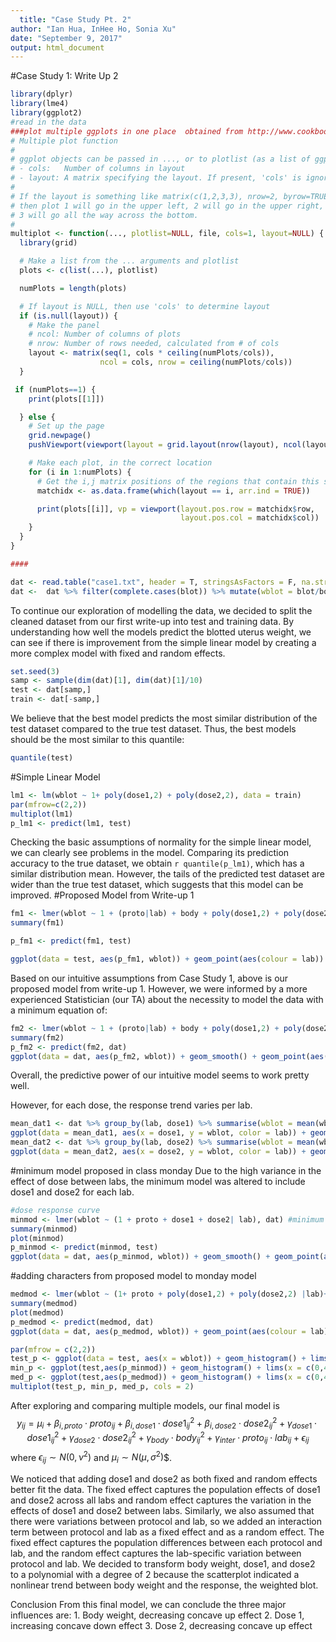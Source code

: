 ```yaml
---
  title: "Case Study Pt. 2"
author: "Ian Hua, InHee Ho, Sonia Xu"
date: "September 9, 2017"
output: html_document
---
```

  
#Case Study 1: Write Up 2
```r
library(dplyr)
library(lme4)
library(ggplot2)
#read in the data
###plot multiple ggplots in one place  obtained from http://www.cookbook-r.com/Graphs/Multiple_graphs_on_one_page_(ggplot2)/
# Multiple plot function
#
# ggplot objects can be passed in ..., or to plotlist (as a list of ggplot objects)
# - cols:   Number of columns in layout
# - layout: A matrix specifying the layout. If present, 'cols' is ignored.
#
# If the layout is something like matrix(c(1,2,3,3), nrow=2, byrow=TRUE),
# then plot 1 will go in the upper left, 2 will go in the upper right, and
# 3 will go all the way across the bottom.
#
multiplot <- function(..., plotlist=NULL, file, cols=1, layout=NULL) {
  library(grid)

  # Make a list from the ... arguments and plotlist
  plots <- c(list(...), plotlist)

  numPlots = length(plots)

  # If layout is NULL, then use 'cols' to determine layout
  if (is.null(layout)) {
    # Make the panel
    # ncol: Number of columns of plots
    # nrow: Number of rows needed, calculated from # of cols
    layout <- matrix(seq(1, cols * ceiling(numPlots/cols)),
                    ncol = cols, nrow = ceiling(numPlots/cols))
  }

 if (numPlots==1) {
    print(plots[[1]])

  } else {
    # Set up the page
    grid.newpage()
    pushViewport(viewport(layout = grid.layout(nrow(layout), ncol(layout))))

    # Make each plot, in the correct location
    for (i in 1:numPlots) {
      # Get the i,j matrix positions of the regions that contain this subplot
      matchidx <- as.data.frame(which(layout == i, arr.ind = TRUE))

      print(plots[[i]], vp = viewport(layout.pos.row = matchidx$row,
                                      layout.pos.col = matchidx$col))
    }
  }
}

####

dat <- read.table("case1.txt", header = T, stringsAsFactors = F, na.strings = ".", colClasses=c("character","character","numeric","numeric","numeric","numeric","numeric","numeric"))
dat <-  dat %>% filter(complete.cases(blot)) %>% mutate(wblot = blot/body, wwet = wet/body)
```

To continue our exploration of modelling the data, we decided to split the cleaned dataset from our first write-up into test and training data. By understanding how well the models predict the blotted uterus weight, we can see if there is improvement from the simple linear model by creating a more complex model with fixed and random effects.

```r
set.seed(3)
samp <- sample(dim(dat)[1], dim(dat)[1]/10)
test <- dat[samp,]
train <- dat[-samp,]
```
We believe that the best model predicts the most similar distribution of the test dataset compared to the true test dataset.
Thus, the best models should be the most similar to this quantile:
```r
quantile(test)
```

#Simple Linear Model
```r
lm1 <- lm(wblot ~ 1+ poly(dose1,2) + poly(dose2,2), data = train)
par(mfrow=c(2,2))
multiplot(lm1)
p_lm1 <- predict(lm1, test)
```
Checking the basic assumptions of normality for the simple linear model, we can clearly see problems in the model. Comparing its prediction accuracy to the true dataset, we obtain `r quantile(p_lm1)`, which has a similar distribution mean. However, the tails of the predicted test dataset are wider than the true test dataset, which suggests that this model can be improved. 
#Proposed Model from Write-up 1
```r
fm1 <- lmer(wblot ~ 1 + (proto|lab) + body + poly(dose1,2) + poly(dose2,2), train)
summary(fm1)

p_fm1 <- predict(fm1, test)

ggplot(data = test, aes(p_fm1, wblot)) + geom_point(aes(colour = lab)) + geom_smooth() + geom_line(aes(colour=lab), linetype=5)
```
Based on our intuitive assumptions from Case Study 1, above is our proposed model from write-up 1. However, we were informed by a more experienced Statistician (our TA) about the necessity to model the data with a minimum equation of:

```r
fm2 <- lmer(wblot ~ 1 + (proto|lab) + body + poly(dose1,2) + poly(dose2,2), dat)
summary(fm2)
p_fm2 <- predict(fm2, dat)
ggplot(data = dat, aes(p_fm2, wblot)) + geom_smooth() + geom_point(aes(colour = lab), alpha = 0.3) 

```
Overall, the predictive power of our intuitive model seems to work pretty well. 

However, for each dose, the response trend varies per lab.
```r
mean_dat1 <- dat %>% group_by(lab, dose1) %>% summarise(wblot = mean(wblot))
ggplot(data = mean_dat1, aes(x = dose1, y = wblot, color = lab)) + geom_line()
mean_dat2 <- dat %>% group_by(lab, dose2) %>% summarise(wblot = mean(wblot))
ggplot(data = mean_dat2, aes(x = dose2, y = wblot, color = lab)) + geom_line()

```

#minimum model proposed in class monday
Due to the high variance in the effect of dose between labs, the minimum model was altered to include dose1 and dose2 for each lab.
```r
#dose response curve
minmod <- lmer(wblot ~ (1 + proto + dose1 + dose2| lab), dat) #minimum model
summary(minmod)
plot(minmod)
p_minmod <- predict(minmod, test)
ggplot(data = dat, aes(p_minmod, wblot)) + geom_smooth() + geom_point(aes(colour = lab), alpha = 0.3) #+ geom_line(aes(colour=lab), linetype=5)

```

#adding characters from proposed model to monday model
```r
medmod <- lmer(wblot ~ (1+ proto + poly(dose1,2) + poly(dose2,2) |lab)+poly(dose1,2)+poly(dose2,2)+poly(body,2)+(proto*lab), dat) #med model
summary(medmod)
plot(medmod)
p_medmod <- predict(medmod, dat)
ggplot(data = dat, aes(p_medmod, wblot)) + geom_point(aes(colour = lab)) + geom_smooth() #+ geom_line(aes(colour=lab), linetype=5)

par(mfrow = c(2,2))
test_p <- ggplot(data = test, aes(x = wblot)) + geom_histogram() + lims(x = c(0,4)) + theme_bw()
min_p <- ggplot(test,aes(p_minmod)) + geom_histogram() + lims(x = c(0,4)) + theme_bw()
med_p <- ggplot(test,aes(p_medmod)) + geom_histogram() + lims(x = c(0,4)) + theme_bw()
multiplot(test_p, min_p, med_p, cols = 2)
```
After exploring and comparing multiple models, our final model is $$y_{ij} = \mu_i + \beta_{i,proto}\cdot proto_{ij}+\beta_{i,dose1}\cdot dose1_{ij}^2 + \beta_{i,dose2}\cdot dose2_{ij}^2 + \gamma_{dose1}\cdot dose1_{ij}^2 + \gamma_{dose2}\cdot dose2_{ij}^2 + \gamma_{body}\cdot body_{ij}^2 + \gamma_{inter}\cdot proto_{ij}\cdot lab_{ij} +\epsilon_{ij}$$ where $\epsilon_{ij} \sim N(0,\nu^2)$ and $\mu_i \sim N(\mu, \sigma^2)$$.

We noticed that adding dose1 and dose2 as both fixed and random effects better fit the data. The fixed effect captures the population effects of dose1 and dose2 across all labs and random effect captures the variation in the effects of dose1 and dose2 between labs. Similarly, we also assumed that there were variations between protocol and lab, so we added an interaction term between protocol and lab as a fixed effect and as a random effect. The fixed effect captures the population differences between each protocol and lab, and the random effect captures the lab-specific variation between protocol and lab. We decided to transform body weight, dose1, and dose2 to a polynomial with a degree of 2 because the scatterplot indicated a nonlinear trend between body weight and the response, the weighted blot. 

Conclusion
From this final model, we can conclude the three major influences are:
1. Body weight, decreasing concave up effect
2. Dose 1, increasing concave down effect
3. Dose 2, decreasing concave up effect